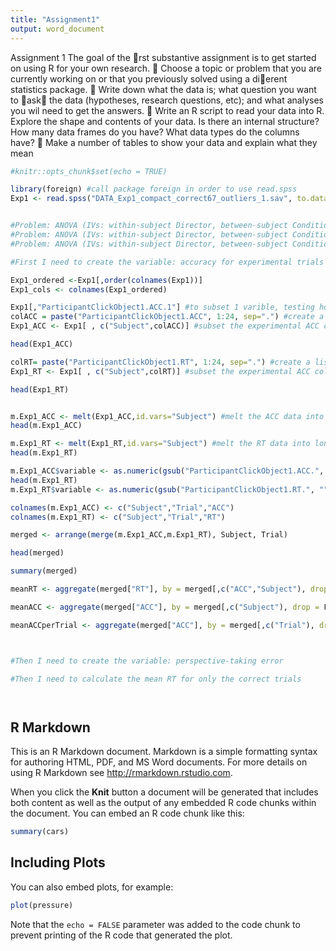 ```yaml
---
title: "Assignment1"
output: word_document
---
```


Assignment 1
The goal of the 􏰄rst substantive assignment is to get started on using R for your own research.
􏰀 Choose a topic or problem that you are currently working on or that you previously solved using a di􏰃erent statistics package.
􏰀 Write down what the data is; what question you want to 􏰁ask􏰂 the data (hypotheses, research questions, etc); and what analyses you wil need to get the answers.
􏰀 Write an R script to read your data into R. Explore the shape and contents of your data. Is there an internal structure? How many data frames do you have? What data types do the columns have?
􏰀 Make a number of tables to show your data and explain what they mean

```r
#knitr::opts_chunk$set(echo = TRUE)

library(foreign) #call package foreign in order to use read.spss
Exp1 <- read.spss("DATA_Exp1_compact_correct67_outliers_1.sav", to.data.frame = TRUE) #read in data


#Problem: ANOVA (IVs: within-subject Director, between-subject Condition; DV: accuracy)
#Problem: ANOVA (IVs: within-subject Director, between-subject Condition; DV: perspective-taking errors)
#Problem: ANOVA (IVs: within-subject Director, between-subject Condition; DV: RT)

#First I need to create the variable: accuracy for experimental trials

Exp1_ordered <-Exp1[,order(colnames(Exp1))]
Exp1_cols <- colnames(Exp1_ordered)

Exp1[,"ParticipantClickObject1.ACC.1"] #to subset 1 varible, testing how subsetting works
colACC = paste("ParticipantClickObject1.ACC", 1:24, sep=".") #create a list of experimental ACC variables
Exp1_ACC <- Exp1[ , c("Subject",colACC)] #subset the experimental ACC columns

head(Exp1_ACC)

colRT= paste("ParticipantClickObject1.RT", 1:24, sep=".") #create a list of experimental ACC variables
Exp1_RT <- Exp1[ , c("Subject",colRT)] #subset the experimental ACC columns

head(Exp1_RT)


m.Exp1_ACC <- melt(Exp1_ACC,id.vars="Subject") #melt the ACC data into long format
head(m.Exp1_ACC)

m.Exp1_RT <- melt(Exp1_RT,id.vars="Subject") #melt the RT data into long format
head(m.Exp1_RT)

m.Exp1_ACC$variable <- as.numeric(gsub("ParticipantClickObject1.ACC.", "", m.Exp1_ACC$variable)) #get rid of the text "ParticipantClickbObject1."
head(m.Exp1_RT)
m.Exp1_RT$variable <- as.numeric(gsub("ParticipantClickObject1.RT.", "", m.Exp1_RT$variable))

colnames(m.Exp1_ACC) <- c("Subject","Trial","ACC")
colnames(m.Exp1_RT) <- c("Subject","Trial","RT")

merged <- arrange(merge(m.Exp1_ACC,m.Exp1_RT), Subject, Trial)

head(merged)

summary(merged)

meanRT <- aggregate(merged["RT"], by = merged[,c("ACC","Subject"), drop = F], FUN = mean)

meanACC <- aggregate(merged["ACC"], by = merged[,c("Subject"), drop = F], FUN = mean)

meanACCperTrial <- aggregate(merged["ACC"], by = merged[,c("Trial"), drop = F], FUN = mean)



#Then I need to create the variable: perspective-taking error

#Then I need to calculate the mean RT for only the correct trials




```

## R Markdown

This is an R Markdown document. Markdown is a simple formatting syntax for authoring HTML, PDF, and MS Word documents. For more details on using R Markdown see <http://rmarkdown.rstudio.com>.

When you click the **Knit** button a document will be generated that includes both content as well as the output of any embedded R code chunks within the document. You can embed an R code chunk like this:

```r
summary(cars)
```

## Including Plots

You can also embed plots, for example:

```r
plot(pressure)
```

Note that the `echo = FALSE` parameter was added to the code chunk to prevent printing of the R code that generated the plot.
